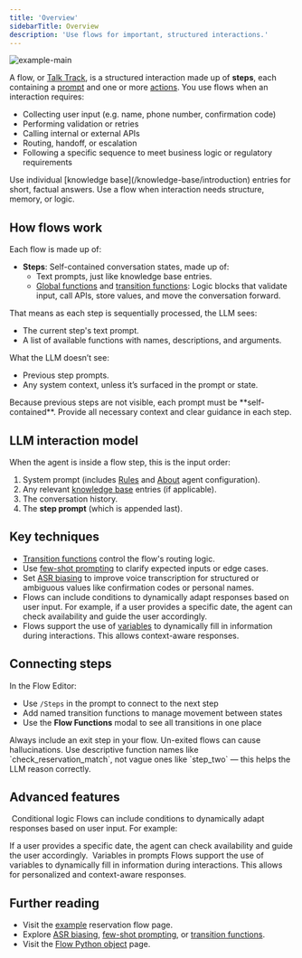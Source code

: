 ```yaml
---
title: 'Overview'
sidebarTitle: Overview
description: 'Use flows for important, structured interactions.'
---
```


![example-main](/images/flow-default-page.png)

A flow, or [Talk Track](/glossary/introduction#talk-tracks), is a structured interaction made up of **steps**, each containing a [prompt](/knowledge-base/introduction) and one or more [actions](/knowledge-base/how-to-setup-action/introduction). You use flows when an interaction requires:

- Collecting user input (e.g. name, phone number, confirmation code)
- Performing validation or retries
- Calling internal or external APIs
- Routing, handoff, or escalation
- Following a specific sequence to meet business logic or regulatory requirements

<Note>
Use individual [knowledge base](/knowledge-base/introduction) entries for short, factual answers. Use a flow when interaction needs structure, memory, or logic.
</Note>

## How flows work

Each flow is made up of:

- **Steps**: Self-contained conversation states, made up of:
  - Text prompts, just like knowledge base entries.
  - [Global functions](/function/introduction) and [transition functions](/flows/transition-functions): Logic blocks that validate input, call APIs, store values, and move the conversation forward.

That means as each step is sequentially processed, the LLM sees:
- The current step's text prompt.
- A list of available functions with names, descriptions, and arguments.

What the LLM doesn’t see:
- Previous step prompts.
- Any system context, unless it’s surfaced in the prompt or state.

<Tip>
Because previous steps are not visible, each prompt must be **self-contained**. Provide all necessary context and clear guidance in each step.
</Tip>

## LLM interaction model

When the agent is inside a flow step, this is the input order:

1. System prompt (includes [Rules](/agent-settings/rules) and [About](/agent-settings/about) agent configuration).
2. Any relevant [knowledge base](/knowledge-base/introduction) entries (if applicable).
3. The conversation history.
4. The **step prompt** (which is appended last).

## Key techniques

- [Transition functions](./transition-functions) control the flow's routing logic.
- Use [few-shot prompting](./few-shot-prompting) to clarify expected inputs or edge cases.
- Set [ASR biasing](./asr-biasing) to improve voice transcription for structured or ambiguous values like confirmation codes or personal names.
- Flows can include conditions to dynamically adapt responses based on user input. For example, if a user provides a specific date, the agent can check availability and guide the user accordingly.
- Flows support the use of [variables](/variant-management/introduction) to dynamically fill in information during interactions. This allows context-aware responses.

## Connecting steps

In the Flow Editor:

- Use `/Steps` in the prompt to connect to the next step
- Add named transition functions to manage movement between states
- Use the **Flow Functions** modal to see all transitions in one place

<Warning>
Always include an exit step in your flow. Un-exited flows can cause <Tooltip tip="Incorrect or misleading results.">hallucinations</Tooltip>.
</Warning>

<Note>
Use descriptive function names like `check_reservation_match`, not vague ones like `step_two` — this helps the LLM reason correctly.
</Note>


## Advanced features
​
Conditional logic
Flows can include conditions to dynamically adapt responses based on user input. For example:

If a user provides a specific date, the agent can check availability and guide the user accordingly.
​
Variables in prompts
Flows support the use of variables to dynamically fill in information during interactions. This allows for personalized and context-aware responses.

## Further reading

- Visit the [example](./example) reservation flow page.
- Explore [ASR biasing](./asr-biasing), [few-shot prompting](./few-shot-prompting), or [transition functions](./transition-functions).
- Visit the [Flow Python object](./object) page.